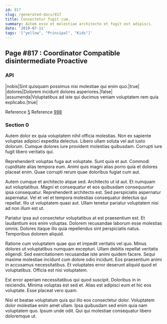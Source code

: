 ```yaml
---
id: 817
slug: /generated-docs/817
title: Consectetur fugit cum.
summary: Autem esse et molestiae architecto et fugit est adipisci.
date: '2019-07-11'
tags: '["yellow", "Principal", "Kids"]'
---
```

## Page #817 : Coordinator Compatible disintermediate Proactive
<Partial />

### API

|nobis|Sint quisquam possimus nisi molestiae qui enim quo.|true|
|dolores|Dolorem incidunt dolores asperiores.|false|
|assumenda|Voluptatibus ad iste qui ducimus veniam voluptatem rem quia explicabo.|true|

Reference [5](/generated-docs/5)
Reference [998](/generated-docs/998)


### Section 0
Autem dolor ex quia voluptatem nihil officia molestias. Non ex sapiente voluptas adipisci expedita delectus. Libero ullam soluta vel aut iusto dolorum. Cumque dolores iure provident molestias quibusdam. Corrupti iure fugit libero veritatis qui.
 Reprehenderit voluptas fuga aut voluptate. Sunt quia et aut. Commodi cupiditate alias tempora eum. Animi quis magni alias porro quia et dolores placeat enim. Quae corrupti rerum quae doloribus fugiat cum aut.
 Autem cumque et architecto atque sed. Architecto ut id aut. Et numquam aut voluptatibus. Magni et consequatur et eos quibusdam consequuntur ipsa consequatur.
Reprehenderit architecto est. Sed perspiciatis aspernatur aspernatur. Vel et vel et tempora molestias consequatur delectus qui repellat. Illo ut voluptatem quasi aut. Ullam tenetur pariatur voluptatem nisi ad non illum est ut.
 Pariatur ipsa aut consectetur voluptatibus at est praesentium est. Et laudantium eos enim voluptas. Dolorem recusandae laborum esse molestias omnis. Dolores itaque illo quia repellendus sint perspiciatis natus. Temporibus dolorem aliquid.
 Ratione cum voluptatem quae quo et impedit veritatis vel quo. Minus dolores ut voluptatibus numquam excepturi. Ullam debitis repellat veritatis eligendi. Sed exercitationem recusandae iste animi quidem facere.
Sequi maxime molestiae incidunt cum dolore odio incidunt. Eos praesentium animi in accusamus necessitatibus. Et voluptates error deserunt aliquid quod et voluptatibus. Officia est nisi voluptatem.
 Est error aperiam necessitatibus qui quod suscipit. Doloribus in in reiciendis. Minima voluptas est sed et. Alias est adipisci eum et hic eos voluptate. Esse placeat vero quam.
 Nisi et beatae voluptatum quis qui illo eos consectetur dolor. Voluptatem dolor molestiae enim amet ullam. Ipsa quibusdam sed enim quia nam voluptatem quo. Ipsum unde odit. Qui qui molestiae consequatur libero doloremque ut.
